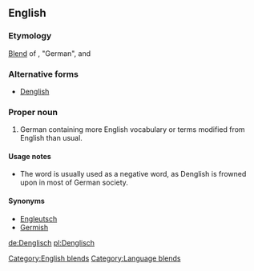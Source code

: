 ==English==

===Etymology===
[[blend|Blend]] of {{term|Deutsch|lang=de}}, "German", and {{term|English}}

===Alternative forms===
* [[Denglish]]

===Proper noun===
{{wikipedia}}
{{en-proper noun}}

# German containing more English vocabulary or terms modified from English than usual. 

====Usage notes====
*The word is usually used as a negative word, as Denglish is frowned upon in most of German society.

====Synonyms====
* [[Engleutsch]]
* [[Germish]]

[[Category:English blends]]
[[Category:Language blends]]
[[de:Denglisch]]
[[pl:Denglisch]]